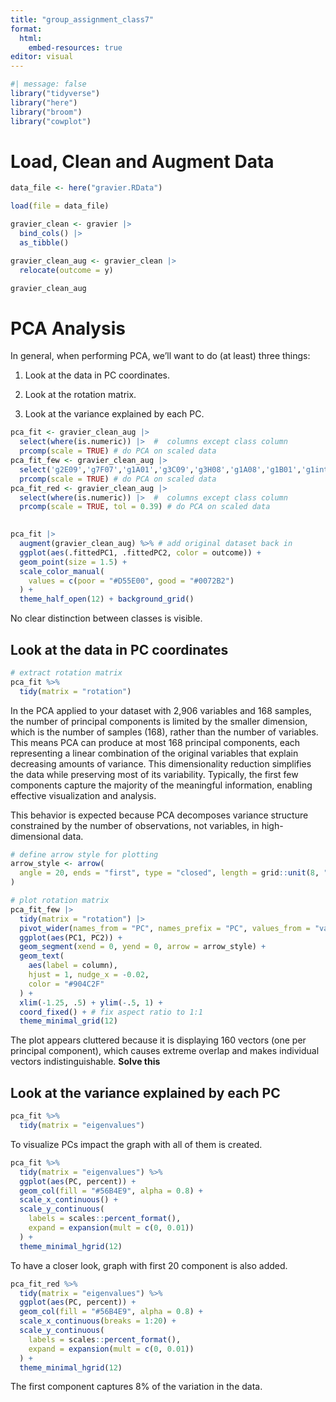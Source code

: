 ```yaml
---
title: "group_assignment_class7"
format:
  html:
    embed-resources: true
editor: visual
---
```


```r
#| message: false
library("tidyverse")
library("here")
library("broom")
library("cowplot")
```

# Load, Clean and Augment Data

```r
data_file <- here("gravier.RData")
```

```r
load(file = data_file)
```

```r
gravier_clean <- gravier |>
  bind_cols() |>
  as_tibble()

gravier_clean_aug <- gravier_clean |>
  relocate(outcome = y)
```

```r
gravier_clean_aug
```

# PCA Analysis

In general, when performing PCA, we’ll want to do (at least) three things:

1.  Look at the data in PC coordinates.

2.  Look at the rotation matrix.

3.  Look at the variance explained by each PC.

```r
pca_fit <- gravier_clean_aug |> 
  select(where(is.numeric)) |>  #  columns except class column
  prcomp(scale = TRUE) # do PCA on scaled data
pca_fit_few <- gravier_clean_aug |> 
  select('g2E09','g7F07','g1A01','g3C09','g3H08','g1A08','g1B01','g1int1','g1E11','g8G02') |>  #  first 10 gene columns
  prcomp(scale = TRUE) # do PCA on scaled data
pca_fit_red <- gravier_clean_aug |> 
  select(where(is.numeric)) |>  #  columns except class column
  prcomp(scale = TRUE, tol = 0.39) # do PCA on scaled data
  
```

```r
pca_fit |> 
  augment(gravier_clean_aug) %>% # add original dataset back in
  ggplot(aes(.fittedPC1, .fittedPC2, color = outcome)) + 
  geom_point(size = 1.5) +
  scale_color_manual(
    values = c(poor = "#D55E00", good = "#0072B2")
  ) +
  theme_half_open(12) + background_grid()
```

No clear distinction between classes is visible.

## Look at the data in PC coordinates

```r
# extract rotation matrix
pca_fit %>%
  tidy(matrix = "rotation")
```

In the PCA applied to your dataset with 2,906 variables and 168 samples, the number of principal components is limited by the smaller dimension, which is the number of samples (168), rather than the number of variables. This means PCA can produce at most 168 principal components, each representing a linear combination of the original variables that explain decreasing amounts of variance. This dimensionality reduction simplifies the data while preserving most of its variability. Typically, the first few components capture the majority of the meaningful information, enabling effective visualization and analysis.

This behavior is expected because PCA decomposes variance structure constrained by the number of observations, not variables, in high-dimensional data.

```r
# define arrow style for plotting
arrow_style <- arrow(
  angle = 20, ends = "first", type = "closed", length = grid::unit(8, "pt")
)

# plot rotation matrix
pca_fit_few |> 
  tidy(matrix = "rotation") |> 
  pivot_wider(names_from = "PC", names_prefix = "PC", values_from = "value") |> 
  ggplot(aes(PC1, PC2)) +
  geom_segment(xend = 0, yend = 0, arrow = arrow_style) +
  geom_text(
    aes(label = column),
    hjust = 1, nudge_x = -0.02, 
    color = "#904C2F"
  ) +
  xlim(-1.25, .5) + ylim(-.5, 1) +
  coord_fixed() + # fix aspect ratio to 1:1
  theme_minimal_grid(12)
```

The plot appears cluttered because it is displaying 160 vectors (one per principal component), which causes extreme overlap and makes individual vectors indistinguishable. **Solve this**

## Look at the variance explained by each PC

```r
pca_fit %>%
  tidy(matrix = "eigenvalues")
```

To visualize PCs impact the graph with all of them is created.

```r
pca_fit %>%
  tidy(matrix = "eigenvalues") %>%
  ggplot(aes(PC, percent)) +
  geom_col(fill = "#56B4E9", alpha = 0.8) +
  scale_x_continuous() +
  scale_y_continuous(
    labels = scales::percent_format(),
    expand = expansion(mult = c(0, 0.01))
  ) +
  theme_minimal_hgrid(12)
```

To have a closer look, graph with first 20 component is also added.

```r
pca_fit_red %>%
  tidy(matrix = "eigenvalues") %>%
  ggplot(aes(PC, percent)) +
  geom_col(fill = "#56B4E9", alpha = 0.8) +
  scale_x_continuous(breaks = 1:20) +
  scale_y_continuous(
    labels = scales::percent_format(),
    expand = expansion(mult = c(0, 0.01))
  ) +
  theme_minimal_hgrid(12)
```

The first component captures 8% of the variation in the data.
